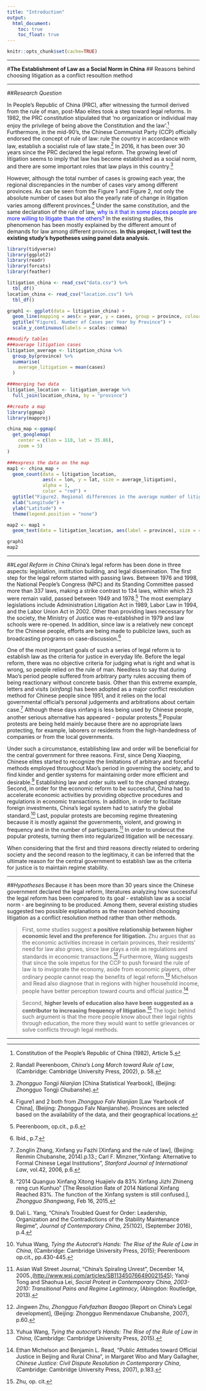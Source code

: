 ```yaml
---
title: "Introduction"
output:
  html_document:
    toc: true
    toc_float: true
---
```

```r
knitr::opts_chunk$set(cache=TRUE)
```

***

#**The Establishment of Law as a Social Norm in China**
## Reasons behind choosing litigation as a conflict resoultion method

***

##*Research Question*

In People's Republic of China (PRC), after witnessing the turmoil derived from the rule of man, post-Mao elites took a step toward legal reforms. In 1982, the PRC constitution stipulated that 'no organization or individual may enjoy the privilege of being above the Constitution and the law'.^[Constitution of the People's Republic of China (1982), Article 5.]  Furthermore, in the mid-90's, the Chinese Communist Party (CCP) officially endorsed the concept of rule of law: rule the country in accordance with law, establish a socialist rule of law state.^[Randall Peerenboom, *China's Long March toward Rule of Law*, (Cambridge: Cambridge University Press, 2002), p. 58.] In 2016, it has been over 30 years since the PRC declared the legal reform. The growing level of litigation seems to imply that law has become established as a social norm, and there are some important roles that law plays in this country.^[*Zhongguo Tongji Nianjian* [China Statistical Yearbook], (Beijing: Zhongguo Tongji Chubanshe).]

However, although the total number of cases is growing each year, the regional discrepancies in the number of cases vary among different provinces. As can be seen from the Figure 1 and Figure 2, not only the absolute number of cases but also the yearly rate of change in litigation varies among different provinces.^[Figure1 and 2 both from *Zhongguo Falv Nianjian* [Law Yearbook of China], (Beijing: Zhongguo Falv Nianjianshe). Provinces are selected based on the availability of the data, and their geographical locations.] Under the same constitution, and the same declaration of the rule of law, <span style="color:blue">why is it that in some places people are more willing to litigate than the others?</span> In the existing studies, this phenomenon has been mostly explained by the different amount of demands for law among different provinces. **In this project, I will test the existing study's hypotheses using panel data analysis.**

```r
library(tidyverse)
library(ggplot2)
library(readr)
library(forcats)
library(feather)

litigation_china <- read_csv("data.csv") %>%
  tbl_df()
location_china <- read_csv("location.csv") %>%
  tbl_df()
```

```r
graph1 <- ggplot(data = litigation_china) +
  geom_line(mapping = aes(x = year, y = cases, group = province, colour = province)) +
  ggtitle("Figure1. Number of Cases per Year by Province") +
  scale_y_continuous(labels = scales::comma)
```

```r
##modify tables
###average litigation cases
litigation_average <- litigation_china %>%
  group_by(province) %>%
  summarise(
    average_litigation = mean(cases)
  )

###merging two data
litigation_location <- litigation_average %>%
  full_join(location_china, by = "province")

##create a map
library(ggmap)
library(mapproj)

china_map <-ggmap(
  get_googlemap(
    center = c(lon = 110, lat = 35.86),
    zoom = 5)
)

###express the data on the map
map1 <- china_map +
  geom_count(data = litigation_location,
             aes(x = lon, y = lat, size = average_litigation),
             alpha = 1,
             color = "red") +
  ggtitle("Figure2. Regional differences in the average number of litigatation cases") +
  xlab("Longitude") +
  ylab("Latitude") +
  theme(legend.position = "none")

map2 <- map1 +
  geom_text(data = litigation_location, aes(label = province), size = 4)

```

```r
graph1
map2
```

---

##*Legal Reform in China*
China's legal reform has been done in three aspects: legislation, institution building, and legal dissemination. The first step for the legal reform started with passing laws. Between 1976 and 1998, the National People's Congress (NPC) and its Standing Committee passed more than 337 laws, making a strike contrast to 134 laws, within which 23 were remain valid, passed between 1949 and 1978.^[Peerenboom, op.cit., p.6.] The most exemplary legislations include Administration Litigation Act in 1989, Labor Law in 1994, and the Labor Union Act in 2002. Other than providing laws necessary for the society, the Ministry of Justice was re-established in 1979 and law schools were re-opened. In addition, since law is a relatively new concept for the Chinese people, efforts are being made to publicize laws, such as broadcasting programs on case-discussion.^[Ibid., p.7.]

One of the most important goals of such a series of legal reform is to establish law as the criteria for justice in everyday life. Before the legal reform, there was no objective criteria for judging what is right and what is wrong, so people relied on the rule of man. Needless to say that during Mao's period people suffered from arbitrary party rules accusing them of being reactionary without concrete basis. Other than this extreme example, letters and visits (*xinfang*) has been adopted as a major conflict resolution method for Chinese people since 1951, and it relies on the local governmental official's personal judgements and arbitrations about certain case.^[Zonglin Zhang, Xinfang yu Fazhi [Xinfang and the rule of law], (Beijing: Renmin Chubanshe, 2014).p.13.; Carl F. Minzner,"Xinfang: Alternative to Formal Chinese Legal Institutions", *Stanford Journal of International Law*, vol.42, 2006, p.6.] Although these days xinfang is less being used by Chinese people, another serious alternative has appeared - popular protests.^["2014 Quanguo Xinfang Xitong Huajielv da 83% Xinfang Jizhi Zhineng reng cun Kunhuo" [The Resolution Rate of 2014 National Xinfang Reached 83%. The function of the Xinfang system is still confused.], *Zhongguo Shangwang*, Feb 16, 2015.] Popular protests are being held mainly because there are no appropriate laws protecting, for example, laborers or residents from the high-handedness of companies or from the local governments.
	
Under such a circumstance, establishing law and order will be beneficial for the central government for three reasons. First, since Deng Xiaoping, Chinese elites started to recognize the limitations of arbitrary and forceful methods employed throughout Mao's period in governing the society, and to find kinder and gentler systems for maintaining order more efficient and desirable.^[Dali L. Yang, "China's Troubled Quest for Order: Leadership, Organization and the Contradictions of the Stability Maintenance Regime", *Journal of Contemporary China*, 25(102), (September 2016), p.4.] Establishing law and order suits well to the changed strategy. Second, in order for the economic reform to be successful, China had to accelerate economic activities by providing objective procedures and regulations in economic transactions. In addition, in order to facilitate foreign investments, China's legal system had to satisfy the global standard.^[Yuhua Wang, *Tying the Autocrat's Hands: The Rise of the Rule of Law in China*, (Cambridge: Cambridge University Press, 2015); Peerenboom op.cit., pp.430-445.] Last, popular protests are becoming regime threatening because it is mostly against the governments, violent, and growing in frequency and in the number of participants.^[Asian Wall Street Journal, "China's Spiraling Unrest", December 14, 2005.,([http://www.wsj.com/articles/SB113450766490021545](http://www.wsj.com/articles/SB113450766490021545)); Yanqi Tong and Shaohua Lei, *Social Protest in Contemporary China, 2003-2010: Transitional Pains and Regime Legitimacy*, (Abingdon:  Routledge, 2013).] In order to undercut the popular protests, turning them into regularized litigation will be necessary. 

When considering that the first and third reasons directly related to ordering society and the second reason to the legitimacy, it can be inferred that the ultimate reason for the central government to establish law as the criteria for justice is to maintain regime stability.

---

##*Hypotheses*
Because it has been more than 30 years since the Chinese government declared the legal reform, literatures analyzing how successful the legal reform has been compared to its goal - establish law as a social norm - are beginning to be produced. Among them, several existing studies suggested two possible explanations as the reason behind choosing litigation as a conflict resolution method rather than other methods.

> First, some studies suggest **a positive relationship between higher economic level and the preference for litigation.** Zhu argues that as the economic activities increase in certain provinces, their residents' need for law also grows, since law plays a role as regulations and standards in economic transactions.^[Jingwen Zhu, *Zhongguo Falvfazhan Baogao* [Report on China's Legal development], (Beijing: Zhongguo Renmendaxue Chubanshe, 2007), p.60.]  Furthermore, Wang suggests that since the sole impetus for the CCP to push forward the rule of law is to invigorate the economy, aside from economic players, other ordinary people cannot reap the benefits of legal reform.^[Yuhua Wang, *Tying the autocrat's Hands: The Rise of the Rule of Law in China*, (Cambridge: Cambridge University Press, 2015).] Michelson and Read also diagnose that in regions with higher household income, people have better perception toward courts and official justice.^[Ethan Michelson and Benjamin L. Read, "Public Attitudes toward Official Justice in Beijing and Rural China", in Margaret Woo and Mary Gallagher, *Chinese Justice: Civil Dispute Resolution in Contemporary China*, (Cambridge: Cambridge University Press, 2007), p.183.]  

> Second, **higher levels of education also have been suggested as a contributor to increasing frequency of litigation**.^[Zhu, op. cit.] The logic behind such argument is that the more people know about their legal rights through education, the more they would want to settle grievances or solve conflicts through legal methods.

---